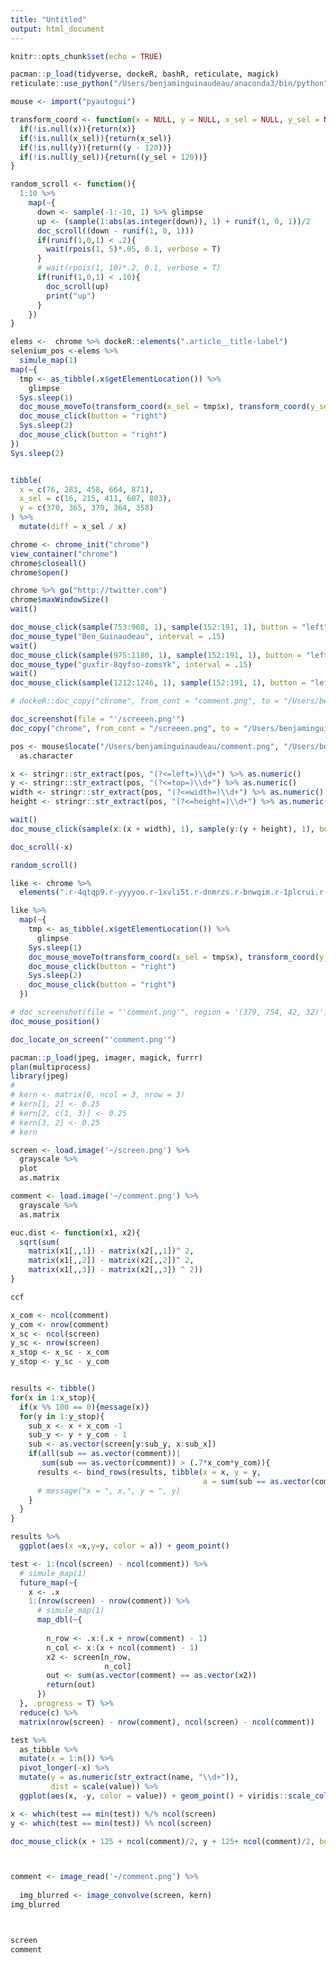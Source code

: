 ```yaml
---
title: "Untitled"
output: html_document
---
```


```r
knitr::opts_chunk$set(echo = TRUE)

pacman::p_load(tidyverse, dockeR, bashR, reticulate, magick)
reticulate::use_python("/Users/benjaminguinaudeau/anaconda3/bin/python")

mouse <- import("pyautogui")
```

```r
transform_coord <- function(x = NULL, y = NULL, x_sel = NULL, y_sel = NULL){
  if(!is.null(x)){return(x)}
  if(!is.null(x_sel)){return(x_sel)}
  if(!is.null(y)){return((y - 120))}
  if(!is.null(y_sel)){return((y_sel + 120))}
}

random_scroll <- function(){
  1:10 %>%
    map(~{
      down <- sample(-1:-10, 1) %>% glimpse 
      up <- (sample(1:abs(as.integer(down)), 1) + runif(1, 0, 1))/2
      doc_scroll((down - runif(1, 0, 1)))
      if(runif(1,0,1) < .2){
        wait(rpois(1, 5)*.05, 0.1, verbose = T)
      }
      # wait(rpois(1, 10)*.2, 0.1, verbose = T)
      if(runif(1,0,1) < .10){
        doc_scroll(up)
        print("up")
      }
    })
}


```


```r
elems <-  chrome %>% dockeR::elements(".article__title-label")
selenium_pos <-elems %>%
  simule_map(1)
map(~{
  tmp <- as_tibble(.x$getElementLocation()) %>%
    glimpse
  Sys.sleep(1)
  doc_mouse_moveTo(transform_coord(x_sel = tmp$x), transform_coord(y_sel = tmp$y))
  doc_mouse_click(button = "right")
  Sys.sleep(2)
  doc_mouse_click(button = "right")
})
Sys.sleep(2)


tibble(
  x = c(76, 283, 458, 664, 871),
  x_sel = c(16, 215, 411, 607, 803),
  y = c(370, 365, 370, 364, 358)
) %>%
  mutate(diff = x_sel / x)

```



```r
chrome <- chrome_init("chrome")
view_container("chrome")
chrome$closeall()
chrome$open()
```

```r
chrome %>% go("http://twitter.com")
chrome$maxWindowSize()
wait()

doc_mouse_click(sample(753:960, 1), sample(152:191, 1), button = "left")
doc_mouse_type("Ben_Guinaudeau", interval = .15)
wait()
doc_mouse_click(sample(975:1180, 1), sample(152:191, 1), button = "left")
doc_mouse_type("guxfir-8qyfso-zomsYk", interval = .15)
wait()
doc_mouse_click(sample(1212:1246, 1), sample(152:191, 1), button = "left")

# dockeR::doc_copy("chrome", from_cont = "comment.png", to = "/Users/benjaminguinaudeau/comment.png")

doc_screenshot(file = "'/screeen.png'")
doc_copy("chrome", from_cont = "/screeen.png", to = "/Users/benjaminguinaudeau/screen.png")

pos <- mouse$locate("/Users/benjaminguinaudeau/comment.png", "/Users/benjaminguinaudeau/screen.png") %>%
  as.character

x <- stringr::str_extract(pos, "(?<=left=)\\d+") %>% as.numeric()
y <- stringr::str_extract(pos, "(?<=top=)\\d+") %>% as.numeric()
width <- stringr::str_extract(pos, "(?<=width=)\\d+") %>% as.numeric()
height <- stringr::str_extract(pos, "(?<=height=)\\d+") %>% as.numeric()

wait()
doc_mouse_click(sample(x:(x + width), 1), sample(y:(y + height), 1), button = "left")

doc_scroll(-x)

random_scroll()

like <- chrome %>%
  elements(".r-4qtqp9.r-yyyyoo.r-1xvli5t.r-dnmrzs.r-bnwqim.r-1plcrui.r-lrvibr.r-1hdv0qi")

like %>%
  map(~{
    tmp <- as_tibble(.x$getElementLocation()) %>%
      glimpse
    Sys.sleep(1)
    doc_mouse_moveTo(transform_coord(x_sel = tmp$x), transform_coord(y_sel = tmp$y))
    doc_mouse_click(button = "right")
    Sys.sleep(2)
    doc_mouse_click(button = "right")
  })

# doc_screenshot(file = "'comment.png'", region = '(379, 754, 42, 32)')
doc_mouse_position()

doc_locate_on_screen("'comment.png'")

```

```r
pacman::p_load(jpeg, imager, magick, furrr)
plan(multiprocess)
library(jpeg)
# 
# kern <- matrix(0, ncol = 3, nrow = 3)
# kern[1, 2] <- 0.25
# kern[2, c(1, 3)] <- 0.25
# kern[3, 2] <- 0.25
# kern

screen <- load.image('~/screen.png') %>%
  grayscale %>%
  plot
  as.matrix

comment <- load.image('~/comment.png') %>%
  grayscale %>%
  as.matrix

euc.dist <- function(x1, x2){
  sqrt(sum(
    matrix(x1[,,1]) - matrix(x2[,,1])^ 2,
    matrix(x1[,,2]) - matrix(x2[,,2])^ 2,
    matrix(x1[,,3]) - matrix(x2[,,3]) ^ 2))
}

ccf

x_com <- ncol(comment)
y_com <- nrow(comment)
x_sc <- ncol(screen)
y_sc <- nrow(screen)
x_stop <- x_sc - x_com 
y_stop <- y_sc - y_com 


results <- tibble()
for(x in 1:x_stop){
  if(x %% 100 == 0){message(x)}
  for(y in 1:y_stop){
    sub_x <- x + x_com -1
    sub_y <- y + y_com - 1
    sub <- as.vector(screen[y:sub_y, x:sub_x])
    if(all(sub == as.vector(comment))|
       sum(sub == as.vector(comment)) > (.7*x_com*y_com)){
      results <- bind_rows(results, tibble(x = x, y = y, 
                                           a = sum(sub == as.vector(comment))))
      # message("x = ", x,", y = ", y)
    }
  }
}

results %>%
  ggplot(aes(x =x,y=y, color = a)) + geom_point()
```


```r

test <- 1:(ncol(screen) - ncol(comment)) %>%
  # simule_map(1)
  future_map(~{
    x <- .x
    1:(nrow(screen) - nrow(comment)) %>%
      # simule_map(1)
      map_dbl(~{
        
        n_row <- .x:(.x + nrow(comment) - 1)
        n_col <- x:(x + ncol(comment) - 1)
        x2 <- screen[n_row,
                     n_col]
        out <- sum(as.vector(comment) == as.vector(x2))
        return(out)
      })
  }, .progress = T) %>%
  reduce(c) %>%
  matrix(nrow(screen) - nrow(comment), ncol(screen) - ncol(comment))

test %>%
  as_tibble %>%
  mutate(x = 1:n()) %>%
  pivot_longer(-x) %>%
  mutate(y = as.numeric(str_extract(name, "\\d+")), 
         dist = scale(value)) %>%
  ggplot(aes(x, -y, color = value)) + geom_point() + viridis::scale_color_viridis()

x <- which(test == min(test)) %/% ncol(screen)
y <- which(test == min(test)) %% ncol(screen)

doc_mouse_click(x + 125 + ncol(comment)/2, y + 125+ ncol(comment)/2, button = "right")



comment <- image_read('~/comment.png') %>%
  
  img_blurred <- image_convolve(screen, kern)
img_blurred



screen
comment


```

